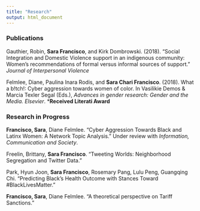 ```yaml
---
title: "Research"
output: html_document
---
```


  
### Publications

Gauthier, Robin, **Sara Francisco**, and Kirk Dombrowski. (2018).  “Social Integration and Domestic Violence support in an indigenous community: Women’s recommendations of formal versus informal sources of support.” *Journal of Interpersonal Violence*   

Felmlee, Diane, Paulina Inara Rodis, and **Sara Chari Francisco**. (2018). What a b!tch!: Cyber aggression towards women of color. In Vasilikie Demos & Marcia Texler Segal (Eds.), *Advances in gender research: Gender and the Media. Elsevier*. ***Received Literati Award**

  
### Research in Progress

**Francisco, Sara**, Diane Felmlee. “Cyber Aggression Towards Black and Latinx Women: A Network Topic Analysis.”  Under review with *Information, Communication and Society*.  

Freelin, Brittany, **Sara Francisco**.  “Tweeting Worlds: Neighborhood Segregation and Twitter Data.”  

Park, Hyun Joon, **Sara Francisco**, Rosemary Pang, Lulu Peng, Guangqing Chi. “Predicting Black’s Health Outcome with Stances Toward #BlackLivesMatter.”  

**Francisco, Sara**, Diane Felmlee. “A theoretical perspective on Tariff Sanctions.”

